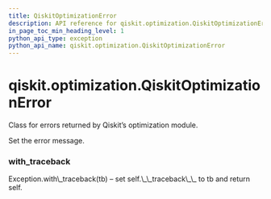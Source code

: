 ```yaml
---
title: QiskitOptimizationError
description: API reference for qiskit.optimization.QiskitOptimizationError
in_page_toc_min_heading_level: 1
python_api_type: exception
python_api_name: qiskit.optimization.QiskitOptimizationError
---
```


# qiskit.optimization.QiskitOptimizationError

<Class id="qiskit.optimization.QiskitOptimizationError" name="QiskitOptimizationError" isDedicatedPage={true} github="https://github.com/qiskit-community/qiskit-aqua/tree/stable/0.9/qiskit/optimization/exceptions.py" signature="QiskitOptimizationError(*message)">
  Class for errors returned by Qiskit’s optimization module.

  Set the error message.

  ### with\_traceback

  <Function id="qiskit.optimization.QiskitOptimizationError.with_traceback" name="with_traceback" signature="with_traceback()">
    Exception.with\_traceback(tb) – set self.\_\_traceback\_\_ to tb and return self.
  </Function>
</Class>

